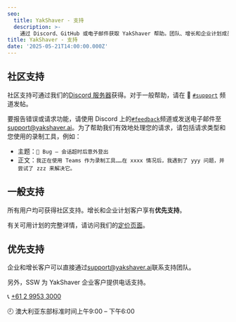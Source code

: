 ```yaml
---
seo:
  title: YakShaver - 支持
  description: >-
    通过 Discord、GitHub 或电子邮件获取 YakShaver 帮助。团队、增长和企业计划成员可享受优先支持。
title: YakShaver - 支持
date: '2025-05-21T14:00:00.000Z'
---
```


## 社区支持

社区支持可通过我们的[Discord 服务器](https://discord.com/invite/Jp9dyxKFjR)获得。对于一般帮助，请在 💬 [`#support`](https://discord.gg/RzZQY7dE) 频道发帖。

要报告错误或请求功能，请使用 Discord 上的[`#feedback`](https://discord.gg/scDYE6N2)频道或发送电子邮件至[support@yakshaver.ai](mailto\:support@yakshaver.ai)。为了帮助我们有效地处理您的请求，请包括请求类型和您使用的录制工具，例如：

* 主题：`🐛 Bug – 会话超时后意外登出`
* 正文：`我正在使用 Teams 作为录制工具……在 xxxx 情况后，我遇到了 yyy 问题，并尝试了 zzz 来解决它。`

## 一般支持

所有用户均可获得社区支持。增长和企业计划客户享有**优先支持**。

有关可用计划的完整详情，请访问我们的[定价页面](/pricing)。

## 优先支持

企业和增长客户可以直接通过[support@yakshaver.ai](mailto\:support@yakshaver.ai)联系支持团队。

另外，SSW 为 YakShaver 企业客户提供电话支持。

📞 [+61 2 9953 3000](tel:+61299533000)

🕘 澳大利亚东部标准时间上午9:00 – 下午6:00